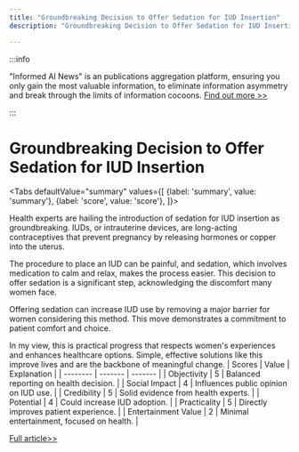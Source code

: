 ```yaml
---
title: "Groundbreaking Decision to Offer Sedation for IUD Insertion"
description: "Groundbreaking Decision to Offer Sedation for IUD Insertion"

---
```



:::info

"Informed AI News" is an publications aggregation platform, ensuring you only gain the most valuable information, to eliminate information asymmetry and break through the limits of information cocoons.  [Find out more >>](/)

:::

# Groundbreaking Decision to Offer Sedation for IUD Insertion


<Tabs
	defaultValue="summary"
	values={[
	{label: 'summary', value: 'summary'},
	{label: 'score', value: 'score'},
]}>
<TabItem value="summary">


Health experts are hailing the introduction of sedation for IUD insertion as groundbreaking. IUDs, or intrauterine devices, are long-acting contraceptives that prevent pregnancy by releasing hormones or copper into the uterus.

The procedure to place an IUD can be painful, and sedation, which involves medication to calm and relax, makes the process easier. This decision to offer sedation is a significant step, acknowledging the discomfort many women face.

Offering sedation can increase IUD use by removing a major barrier for women considering this method. This move demonstrates a commitment to patient comfort and choice.

In my view, this is practical progress that respects women's experiences and enhances healthcare options. Simple, effective solutions like this improve lives and are the backbone of meaningful change.
</TabItem>
<TabItem value="score">
	| Scores     | Value   | Explanation |
	| -------- | ------- | ------- |
	| Objectivity  | 5    | Balanced reporting on health decision.    |
	| Social Impact | 4     | Influences public opinion on IUD use.    |
	| Credibility    | 5    | Solid evidence from health experts.    |
	| Potential    | 4    | Could increase IUD adoption.    |
	| Practicality    | 5    | Directly improves patient experience.    |
	| Entertainment Value    | 2    | Minimal entertainment, focused on health.    |
</TabItem>
</Tabs>

[Full article>>](https://medicalxpress.com/news/2024-06-decision-sedation-painful-iud-insertion.html)

